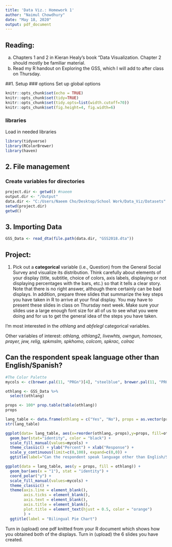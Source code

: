 ```yaml
---
title: 'Data Viz.: Homework 1'
author: "Naimul Chowdhury"
date: "May 18, 2020"
output: pdf_document
---
```


## Reading:
  a. Chapters 1 and 2 in Kieran Healy's book "Data Visualization. Chapter 2 should mostly be familiar material. 
  b. Read my R handout on Exploring the GSS, which I will add to after class on Thursday.


##1. Setup
### options
Set up global options
```r
knitr::opts_chunk$set(echo = TRUE)
knitr::opts_chunk$set(tidy=TRUE)
knitr::opts_chunk$set(tidy.opts=list(width.cutoff=70))
knitr::opts_chunk$set(fig.height=4, fig.width=6)
```

### libraries
Load in needed libraries 
```r
library(tidyverse)
library(RColorBrewer)
library(haven)
```

## 2. File management
### Create variables for directories
```r
project.dir <- getwd() #naeem
output.dir <- "/Output"
data.dir <- "C:/Users/Naeem Cho/Desktop/School Work/Data_Viz/Datasets"
setwd(project.dir)
getwd()
```

## 3. Importing Data
```r
GSS_Data <- read_dta(file.path(data.dir, "GSS2018.dta"))
```

## Project:
1. Pick out a **categorical** variable (i.e., Question) from the General Social Survey and visualize its distribution. Think carefully about elements of your display (title, subtitle, choice of colors, axis labels, displaying or not displaying percentages with the bars, etc.) so that it tells a clear story. Note that there is no right answer, although there certainly can be bad displays. 
In addition, prepare three slides that summarize the key steps you have taken in R to arrive at your final display. You may have to present these slides in class on Thursday next week. Make sure your slides use a large enough font size for all of us to see what you were doing and for us to get the general idea of the steps you have taken.

I'm most interested in the _othlang_ and _abfelegl_ categorical variables. 

Other variables of interest:
_othlang, othlang2, livewhts, owngun, homosex, prayer, jew, relig, spkmslm, spkhomo, colcom, spkrac, colrac_


## Can the respondent speak language other than English/Spanish?

```r

#The Color Palette
mycols <- c(brewer.pal(11, "PRGn")[4], "steelblue", brewer.pal(11, "PRGn")[8])

othlang <- GSS_Data %>%
  select(othlang)

props <- 100* prop.table(table(othlang))
props

lang_table <- data.frame(othlang = c("Yes", "No"), props = as.vector(props))
str(lang_table)

ggplot(data= lang_table, aes(x=reorder(othlang,-props),y=props, fill=othlang)) + 
  geom_bar(stat="identity", color = "black") +
  scale_fill_manual(values=mycols) + 
  theme_classic() + ylab("Percent") + xlab("Response") +
  scale_y_continuous(limit=c(0,100), expand=c(0,0)) +
  ggtitle(label="Can the respondent speak language other than English/Spanish?", subtitle="Based on 2018 GSS")
```


```r
ggplot(data = lang_table, aes(y = props, fill = othlang)) + 
  geom_bar(aes(x = "1"), stat = "identity") + 
  coord_polar("y") +
  scale_fill_manual(values=mycols) + 
  theme_classic() +
  theme(axis.line = element_blank(),
        axis.ticks = element_blank(),
        axis.text = element_blank(),
        axis.title = element_blank(),
        plot.title = element_text(hjust = 0.5, color = "orange") 
        ) +
  ggtitle(label = "Bilingual Pie Chart")
```



Turn in (upload) one pdf knitted from your R document which shows how you obtained both of the displays.
Turn in (upload) the 6 slides you have created.
